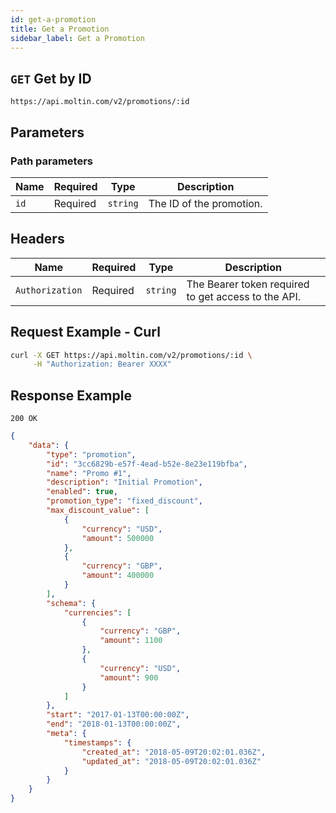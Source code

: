 ```yaml
---
id: get-a-promotion
title: Get a Promotion
sidebar_label: Get a Promotion
---
```


## `GET` Get by ID

```http
https://api.moltin.com/v2/promotions/:id
```

## Parameters

### Path parameters

| Name | Required | Type | Description |
| --- | --- | --- | --- |
| `id` | Required | `string` | The ID of the promotion. |

## Headers

| Name | Required | Type | Description |
| --- | --- | --- | --- |
| `Authorization` | Required | `string` | The Bearer token required to get access to the API. |

## Request Example - Curl

```bash
curl -X GET https://api.moltin.com/v2/promotions/:id \
     -H "Authorization: Bearer XXXX"
```

## Response Example

`200 OK`


```json
{
    "data": {
        "type": "promotion",
        "id": "3cc6829b-e57f-4ead-b52e-8e23e119bfba",
        "name": "Promo #1",
        "description": "Initial Promotion",
        "enabled": true,
        "promotion_type": "fixed_discount",
        "max_discount_value": [
            {
                "currency": "USD",
                "amount": 500000
            },
            {
                "currency": "GBP",
                "amount": 400000
            }
        ],
        "schema": {
            "currencies": [
                {
                    "currency": "GBP",
                    "amount": 1100
                },
                {
                    "currency": "USD",
                    "amount": 900
                }
            ]
        },
        "start": "2017-01-13T00:00:00Z",
        "end": "2018-01-13T00:00:00Z",
        "meta": {
            "timestamps": {
                "created_at": "2018-05-09T20:02:01.036Z",
                "updated_at": "2018-05-09T20:02:01.036Z"
            }
        }
    }
}
```
